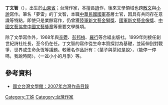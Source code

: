 '''丁文智'''（{{bd|1930年|9月26日||}}），出生於[[山東省|山東省]]；台灣作家，本擅長[[詩|詩]]作，後來文學領域也跨[[散文|散文]]與[[小說|小說]]寫作。筆名「夢雷」的丁文智，本職[[中華民國國軍|中華民國國軍]]基層士官，因具有共同存在意識等特點，即使只是業餘寫作，仍曾獲[[陸軍新文藝金獅獎|陸軍新文藝金獅獎]]、[[國軍新文藝金像獎|國軍新文藝金像獎]]、[[中國文藝協會|中國文藝協會]][[中國文藝獎章|中國文藝獎章]]等重要文學獎項。 

除了文學寫作外，1968年與[[辛鬱|辛鬱]]、[[彭邦楨|彭邦楨]]、[[羅行|羅行]]等合組出版社。1999年則接任創世紀詩社社長，至今仍在任。丁文智的寫作從生命本質探討為基礎，並延伸到對戰爭、世界或生命永恆等議題。較著名作品計有：〈葉子與茶如是說〉，〈能停一停嗎，我說時間〉，〈一盆小小的月季〉等。

==參考資料==
*[http://www3.nmtl.gov.tw/writer2/writer_detail.php?id=3 國立台灣文學館：2007年台灣作品目錄]{{Wayback|url=http://www3.nmtl.gov.tw/writer2/writer_detail.php?id=3 |date=20160304132612 }}

[[Category:丁姓|Category:丁姓]]
[[Category:台灣作家|Category:台灣作家]]